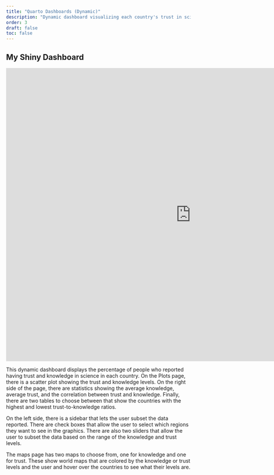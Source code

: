 ```yaml
---
title: "Quarto Dashboards (Dynamic)"
description: "Dynamic dashboard visualizing each country's trust in science and knowledge of science."
order: 3
draft: false
toc: false
---
```


## My Shiny Dashboard

<iframe src="https://nathan-greenfield.shinyapps.io/dashboard/"
        width="200%"
        height="800px"
        frameborder="0">
</iframe>


This dynamic dashboard displays the percentage of people who reported having trust and knowledge in science in each country. On the Plots page, there is a scatter plot showing the trust and knowledge levels. On the right side of the page, there are statistics showing the average knowledge, average trust, and the correlation between trust and knowledge. Finally, there are two tables to choose between that show the countries with the highest and lowest trust-to-knowledge ratios.

On the left side, there is a sidebar that lets the user subset the data reported. There are check boxes that allow the user to select which regions they want to see in the graphics. There are also two sliders that allow the user to subset the data based on the range of the knowledge and trust levels. 

The maps page has two maps to choose from, one for knowledge and one for trust. These show world maps that are colored by the knowledge or trust levels and the user and hover over the countries to see what their levels are. 